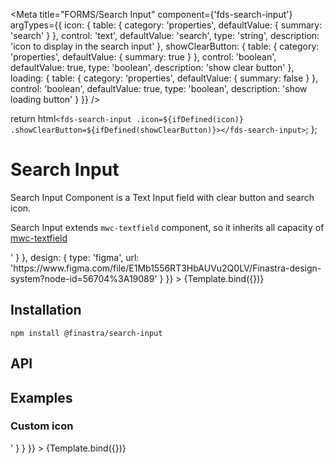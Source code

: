 
<Meta
  title="FORMS/Search Input"
  component={'fds-search-input'}
  argTypes={{
    icon: {
      table: {
        category: 'properties',
        defaultValue: { summary: 'search' }
      },
      control: 'text',
      defaultValue: 'search',
      type: 'string',
      description: 'icon to display in the search input'
    },
    showClearButton: {
      table: {
        category: 'properties',
        defaultValue: { summary: true }
      },
      control: 'boolean',
      defaultValue: true,
      type: 'boolean',
      description: 'show clear button'
    },
    loading: {
      table: {
        category: 'properties',
        defaultValue: { summary: false }
      },
      control: 'boolean',
      defaultValue: true,
      type: 'boolean',
      description: 'show loading button'
    }
  }}
/>

  return html`<fds-search-input .icon=${ifDefined(icon)} .showClearButton=${ifDefined(showClearButton)}></fds-search-input>`;
};

# Search Input

Search Input Component is a Text Input field with clear button and search icon.

Search Input extends `mwc-textfield` component, so it inherits all capacity of [mwc-textfield](https://github.com/material-components/material-components-web-components/tree/master/packages/textfield)

<Canvas>
  <Story
    name="Default"
    parameters={{
      docs: {
        source: {
          code: '<fds-search-input></fds-search-input>'
        }
      },
      design: {
        type: 'figma',
        url: 'https://www.figma.com/file/E1Mb1556RT3HbAUVu2Q0LV/Finastra-design-system?node-id=56704%3A19089'
      }
    }}
  >
    {Template.bind({})}
  </Story>
</Canvas>

## Installation

```
npm install @finastra/search-input

```

## API

<ArgsTable of="." story="^" />

## Examples

### Custom icon

<Canvas>
  <Story
    name="Custom Icon"
    args={{ icon: 'location_searching' }}
    parameters={{
      docs: {
        source: {
          code: '<fds-search-input icon="location_searching"></fds-search-input>'
        }
      }
    }}
  >
    {Template.bind({})}
  </Story>
</Canvas>
